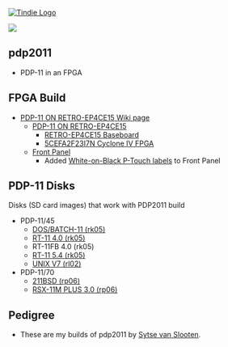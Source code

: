 <a href="https://www.tindie.com/products/land_boards/retrocomputer-fpga-card-pcb-only/" >
<img src="http://land-boards.com/tindie/tindie-larges-v2.png" alt="Tindie Logo"></img></a> 

<img src="http://land-boards.com/blwiki/images/e/ee/PDP-11_FrontPanel_P512-cropped-720px.jpg"></img>

== pdp2011 ==

* PDP-11 in an FPGA

== FPGA Build ==

* [http://land-boards.com/blwiki/index.php?title=PDP-11_ON_RETRO-EP4CE15 PDP-11 ON RETRO-EP4CE15 Wiki page]
** [http://land-boards.com/blwiki/index.php?title=PDP-11_ON_RETRO-EP4CE15 PDP-11 ON RETRO-EP4CE15]
*** [http://land-boards.com/blwiki/index.php?title=RETRO-EP4CE15 RETRO-EP4CE15 Baseboard]
*** [http://land-boards.com/blwiki/index.php?title=QM_Tech_Cyclone_V_FPGA_Board 5CEFA2F23I7N Cyclone IV FPGA]
** [http://land-boards.com/blwiki/index.php?title=LEDS-SWITCHES-2 Front Panel]
*** Added [https://www.amazon.com/s?k=p-touch+tape+white+on+black&sprefix=p-touch+tape+white%2Caps%2C80&ref=nb_sb_ss_ts-doa-p_3_18 White-on-Black P-Touch labels] to Front Panel

== PDP-11 Disks ==

Disks (SD card images)  that work with PDP2011 build

* PDP-11/45
** [https://github.com/douggilliland/Retro-Computers/tree/master/PDP-11/Disks/rk05/dos_rk DOS/BATCH-11 (rk05)]
** [https://github.com/douggilliland/Retro-Computers/tree/master/PDP-11/Disks/rk05/rt11_v4_rk RT-11 4.0 (rk05)]
** RT-11FB 4.0 (rk05)
** [https://github.com/douggilliland/Retro-Computers/tree/master/PDP-11/Disks/rk05/rt11_54_rk RT-11 5.4 (rk05)]
** [https://github.com/douggilliland/Retro-Computers/tree/master/PDP-11/Disks/rl02/Unix_v7_rl UNIX V7 (rl02)]
* PDP-11/70
** [https://github.com/douggilliland/Retro-Computers/tree/master/PDP-11/Disks/rp06/211bsd 211BSD (rp06)]
** [https://github.com/douggilliland/Retro-Computers/tree/master/PDP-11/Disks/rp06/rsx11mp-30 RSX-11M PLUS 3.0 (rp06)]

== Pedigree ==

* These are my builds of pdp2011 by [http://pdp2011.sytse.net/wordpress/ Sytse van Slooten].
